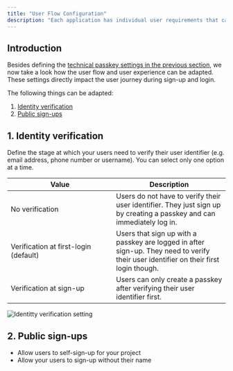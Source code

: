 ```yaml
---
title: "User Flow Configuration"
description: "Each application has individual user requirements that can be configured with Corbado."
---
```


## Introduction

Besides defining the [technical passkey settings in the previous section](passkey-configuration.md), we now take a look how the user flow and user experience can be adapted. These settings directly impact the user journey during sign-up and login.

The following things can be adapted:

1. [Identity verification](/overview/sign-up-and-login-with-passkeys/user-flow-configuration#1-identity-verification)
2. [Public sign-ups](/overview/sign-up-and-login-with-passkeys/user-flow-configuration#2-public-sign-ups)

## 1. Identity verification

Define the stage at which your users need to verify their user identifier (e.g. email address, phone number or username). You can select only one option at a time.

<table><thead><tr><th width="227">Value</th><th>Description</th></tr></thead><tbody><tr><td>No verification</td><td>Users do not have to verify their user identifier. They just sign up by creating a passkey and can immediately log in.</td></tr><tr><td>Verification at first-login (default)</td><td>Users that sign up with a passkey are logged in after sign-up. They need to verify their user identifier on their first login though.</td></tr><tr><td>Verification at sign-up</td><td>Users can only create a passkey after verifying their user identifier first. </td></tr></tbody></table>

![Identitty verification setting](/images/overview/signup/user-flow-configuration/identity-verification-setting.webp)

## 2. Public sign-ups

* Allow users to self-sign-up for your project
* Allow your users to sign-up without their name
